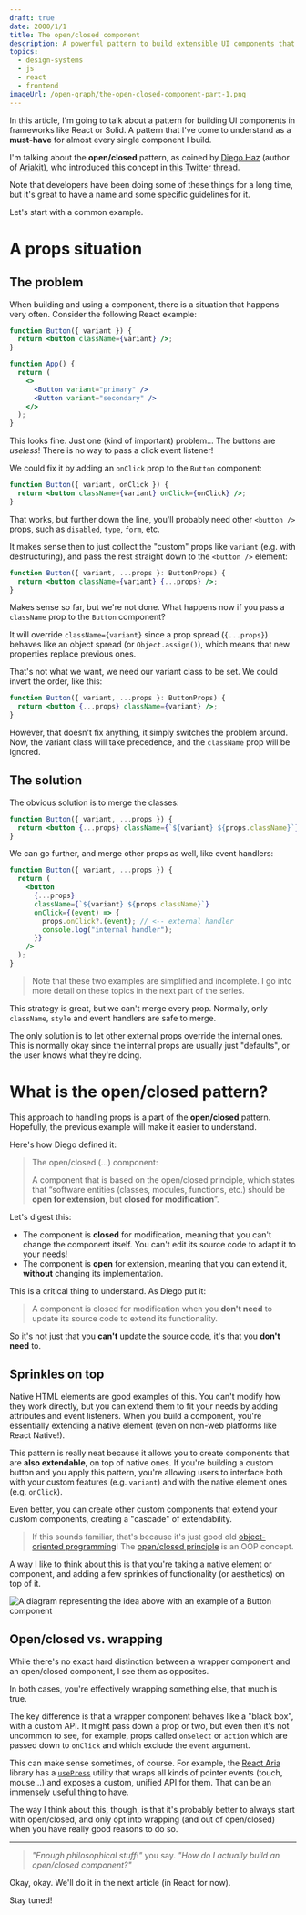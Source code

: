 ```yaml
---
draft: true
date: 2000/1/1
title: The open/closed component
description: A powerful pattern to build extensible UI components that do more with less.
topics:
  - design-systems
  - js
  - react
  - frontend
imageUrl: /open-graph/the-open-closed-component-part-1.png
---
```



<TheOpenClosedComponentIndex />

In this article, I'm going to talk about a pattern for building UI components in frameworks like React or Solid. A pattern that I've come to understand as a **must-have** for almost every single component I build.

I'm talking about the **open/closed** pattern, as coined by [Diego Haz](https://haz.dev/) (author of [Ariakit](https://ariakit.org/)), who introduced this concept in [this Twitter thread](https://twitter.com/diegohaz/status/1305450112890662914).

Note that developers have been doing some of these things for a long time, but it's great to have a name and some specific guidelines for it.

Let's start with a common example.

# A props situation

## The problem

When building and using a component, there is a situation that happens very often. Consider the following React example:

```jsx
function Button({ variant }) {
  return <button className={variant} />;
}

function App() {
  return (
    <>
      <Button variant="primary" />
      <Button variant="secondary" />
    </>
  );
}
```

This looks fine. Just one (kind of important) problem... The buttons are _useless_! There is no way to pass a click event listener!

We could fix it by adding an `onClick` prop to the `Button` component:

```jsx
function Button({ variant, onClick }) {
  return <button className={variant} onClick={onClick} />;
}
```

That works, but further down the line, you'll probably need other `<button />` props, such as `disabled`, `type`, `form`, etc.

It makes sense then to just collect the "custom" props like `variant` (e.g. with destructuring), and pass the rest straight down to the `<button />` element:

```jsx
function Button({ variant, ...props }: ButtonProps) {
  return <button className={variant} {...props} />;
}
```

Makes sense so far, but we're not done. What happens now if you pass a `className` prop to the `Button` component?

It will override `className={variant}` since a prop spread (`{...props}`) behaves like an object spread (or `Object.assign()`), which means that new properties replace previous ones.

That's not what we want, we need our variant class to be set. We could invert the order, like this:

```jsx
function Button({ variant, ...props }: ButtonProps) {
  return <button {...props} className={variant} />;
}
```

However, that doesn't fix anything, it simply switches the problem around. Now, the variant class will take precedence, and the `className` prop will be ignored.

## The solution

The obvious solution is to merge the classes:

```jsx
function Button({ variant, ...props }) {
  return <button {...props} className={`${variant} ${props.className}`} />;
}
```

We can go further, and merge other props as well, like event handlers:

```jsx
function Button({ variant, ...props }) {
  return (
    <button
      {...props}
      className={`${variant} ${props.className}`}
      onClick={(event) => {
        props.onClick?.(event); // <-- external handler
        console.log("internal handler");
      }}
    />
  );
}
```

> Note that these two examples are simplified and incomplete. I go into more detail on these topics in the next part of the series.

This strategy is great, but we can't merge every prop. Normally, only `className`, `style` and event handlers are safe to merge.

The only solution is to let other external props override the internal ones. This is normally okay since the internal props are usually just "defaults", or the user knows what they're doing.

# What is the open/closed pattern?

This approach to handling props is a part of the **open/closed** pattern. Hopefully, the previous example will make it easier to understand.

Here's how Diego defined it:

> The open/closed (...) component:
>
> A component that is based on the open/closed principle, which states that “software entities (classes, modules, functions, etc.) should be **open for extension**, but **closed for modification**”.

Let's digest this:

- The component is **closed** for modification, meaning that you can't change the component itself. You can't edit its source code to adapt it to your needs!
- The component is **open** for extension, meaning that you can extend it, **without** changing its implementation.

This is a critical thing to understand. As Diego put it:

> A component is closed for modification when you **don't need** to update its source code to extend its functionality.

So it's not just that you **can't** update the source code, it's that you **don't need** to.

## Sprinkles on top

Native HTML elements are good examples of this. You can't modify how they work directly, but you can extend them to fit your needs by adding attributes and event listeners. When you build a component, you're essentially extending a native element (even on non-web platforms like React Native!).

This pattern is really neat because it allows you to create components that are **also extendable**, on top of native ones. If you're building a custom button and you apply this pattern, you're allowing users to interface both with your custom features (e.g. `variant`) and with the native element ones (e.g. `onClick`).

Even better, you can create other custom components that extend your custom components, creating a "cascade" of extendability.

> If this sounds familiar, that's because it's just good old [object-oriented programming](https://en.wikipedia.org/wiki/Object-oriented_programming)! The [open/closed principle](https://en.wikipedia.org/wiki/Open%E2%80%93closed_principle) is an OOP concept.

A way I like to think about this is that you're taking a native element or component, and adding a few sprinkles of functionality (or aesthetics) on top of it.

![A diagram representing the idea above with an example of a Button component](button-sprinkles.png)

## Open/closed vs. wrapping

While there's no exact hard distinction between a wrapper component and an open/closed component, I see them as opposites.

In both cases, you're effectively wrapping something else, that much is true.

The key difference is that a wrapper component behaves like a "black box", with a custom API. It might pass down a prop or two, but even then it's not uncommon to see, for example, props called `onSelect` or `action` which are passed down to `onClick` and which exclude the `event` argument.

This can make sense sometimes, of course. For example, the [React Aria](https://react-spectrum.adobe.com/react-aria/) library has a [`usePress`](https://react-spectrum.adobe.com/react-aria/usePress.html) utility that wraps all kinds of pointer events (touch, mouse...) and exposes a custom, unified API for them. That can be an immensely useful thing to have.

The way I think about this, though, is that it's probably better to always start with open/closed, and only opt into wrapping (and out of open/closed) when you have really good reasons to do so.

---

> _"Enough philosophical stuff!"_ you say. _"How do I actually build an open/closed component?"_

Okay, okay. We'll do it in the next article (in React for now).

Stay tuned!
